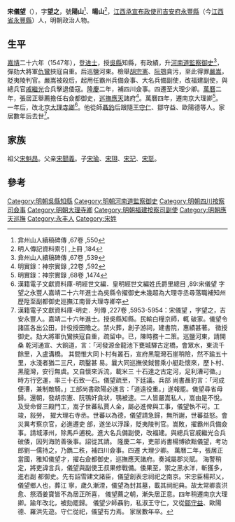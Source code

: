 {{明清人物信息框
| 姓名 = 宋儀望
| 原名 =
| 圖片名稱= 
| 圖片大小 =
| 圖片說明 =  
| 最高職務 = 大理寺卿
| 國家 = 大明 
| 爵位 =
| 籍貫 = 江西吉安府永豐縣
| 族裔 = 
| 字號 = 字望之，號陽山、暘山
| 諡號 =
| 出生日期 = 正德十一年（1516年）
| 出生地點 = 
| 逝世日期 = 萬曆八年（1580年）
| 逝世地點 =
| 墓葬 =
| 配偶 = 
| 親屬 = 
| 出身 =
* 嘉靖二十六年丁未科進士
| 經歷 =
| 著作 =  
}}

'''宋儀望'''（{{bd|1516年||1580年||S}}），字'''望之'''，號'''陽山'''<ref>弇州山人續稿碑傳 ,67卷 ,550</ref>、'''暘山'''<ref>明人傳記資料索引 ,上冊 ,184</ref>，[[江西承宣布政使司|江西承宣布政使司]][[吉安府|吉安府]][[永豐縣|永豐縣]]（今[[江西省|江西省]][[永豐縣|永豐縣]]）人，明朝政治人物。

==生平==
[[嘉靖|嘉靖]]二十六年（1547年），登[[进士|进士]]，授[[吳縣|吳縣]]知縣，有政績，升[[河南道|河南道]][[監察御史|監察御史]]<ref>弇州山人續稿碑傳 ,67卷 ,539</ref>，彈劾大將軍[[仇鸞|仇鸞]]挾寇自重。后巡鹽河東。檢舉[[胡宗憲|胡宗憲]]、[[阮鶚|阮鶚]]貪污，至此得罪[[嚴嵩|嚴嵩]]，貶夷陵判官。嚴嵩被殺后，起用任霸州兵備僉事、大名兵備副使，改福建副使，與總兵官[[戚繼光|戚繼光]]合兵擊退倭寇。[[隆庆_(明朝)|隆慶]]二年，補四川僉事。四遷至大理少卿。[[萬曆|萬曆]]二年，張居正舉薦擔任右僉都御史，[[應天巡撫|巡撫應天]]諸府<ref>明實錄：神宗實錄 ,22卷 ,592</ref>。萬曆四年，遷南京大理卿<ref>明實錄：神宗實錄 ,68卷 ,1474</ref>。一年后，改北京[[大理寺卿|大理寺卿]]<ref>漢籍電子文獻資料庫-明經世文編．皇明經世文編姓氏爵里總目 ,89:宋儀望 字望之永豐人嘉靖二十六年進士為吳縣令擢御史未幾超為大理寺丞尋落職補知州歷陞至副都御史廵撫江南晉大理寺卿卒</ref>。他從師[[聶豹|聶豹]]后跟隨[[王守仁|王守仁]]、鄒守益、歐陽德等人。家居數年后去世<ref>漢籍電子文獻資料庫-明史．列傳 ,227卷 ,5953-5954：宋儀望 ，字望之，吉安永豐人。嘉靖二十六年進士。授吳縣知縣。民輸白糧京師，輒 破家。儀望令諸區各出公田，計役授田贍之。禁火葬，創子游祠，建書院，惠績甚著。 徵授御史。劾大將軍仇鸞挾寇自重，疏留中。已，陳時務十二策。巡鹽河東，請開桑 乾河通宣、大餉道，言：「河發源金龍池下甕城驛古定橋，會眾水，東流千餘里，入盧溝橋。 其間惟大同卜村有叢石，宣府黑龍灣石崖稍險，然不踰五十里，水淺者猶二三尺，疏鑿甚 易。曩大同巡撫侯鉞嘗乘小艇赴懷來，歷卜村、黑龍灣，安行無虞。又自懷來泝流，載米三 十石達之古定河，足利漕可徵。」時方行穵運，率三十石致一石。儀望疏至，下廷議。兵部 尚書聶豹言：「河成便漕，兼制敵騎。」工部尚書歐陽必進言：「道遠役重。」遂報罷。儀望尋省母歸。還朝，發胡宗憲、阮鶚奸貪狀，鶚被逮。二人皆嚴嵩私人，嵩由是不悅。及受命督三殿門工，嵩子世蕃私賈人金，屬必進俾與工事，儀望執不可。工竣，敍勞， 擢大理右寺丞。世蕃以為德，儀望請急歸，無所謝，世蕃益怒。會災異考察京官，必進遷吏 部，遂坐以浮躁，貶夷陵判官。嵩敗，擢霸州兵備僉事。請城涿州，除馬戶逋稅。進大名兵備副使，改福建。與總兵官戚繼光合兵破倭，因列海防善後事。詔從其請。 隆慶二年，吏部尚書楊博欲黜儀望，考功郎劉一儒持之，乃鐫二秩，補四川僉事。四遷 大理少卿。 萬曆二年，張居正當國，雅知儀望才，擢右僉都御史，巡撫應天諸府。奏減屬郡災賦。 海警稍定，將吏諱言兵，儀望與副使王叔果修戰備。倭果至，禦之黑水洋，斬獲多，進右副 都御史。先有詔雪建文諸臣，儀望創表忠祠祀之南京。宋忠臣楊邦乂，儀望鄉人也，葬江 寧，歲久漸湮，儀望為封其墓，載其祠祀典。故太常卿袁洪愈、祭酒姜寶皆不為居正所喜， 儀望薦之朝，漸失居正意。四年稍遷南京大理卿。踰年改北，被劾罷歸。 儀望少師聶豹，私淑王守仁，又從[[鄒守益|鄒守益]]、歐陽德、羅洪先遊。守仁從祀，儀望有力焉。 家居數年卒。</ref>。

==家族==
祖父[[宋魁昂|宋魁昂]]。父亲[[宋聞義|宋聞義]]。子[[宋瑜|宋瑜]]、[[宋珝|宋珝]]、[[宋玘|宋玘]]、[[宋珽|宋珽]]。

==參考==
{{reflist}}

{{嘉靖二十六年丁未科殿試金榜}}

{{DEFAULTSORT:Song宋}}
[[Category:明朝吳縣知縣|Category:明朝吳縣知縣]]
[[Category:明朝河南道監察御史|Category:明朝河南道監察御史]]
[[Category:明朝四川按察司僉事|Category:明朝四川按察司僉事]]
[[Category:明朝大理寺卿|Category:明朝大理寺卿]]
[[Category:明朝福建按察司副使|Category:明朝福建按察司副使]]
[[Category:明朝應天巡撫|Category:明朝應天巡撫]]
[[Category:永丰人|Category:永丰人]]
[[Category:宋姓|Category:宋姓]]